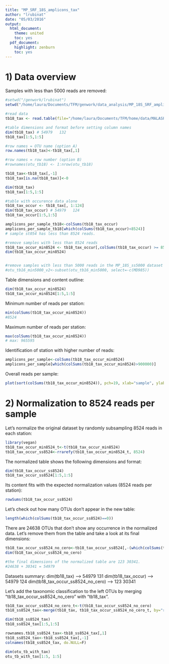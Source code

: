 ```yaml
---
title: "MP_SRF_18S_amplicons_tax"
author: "lrubinat"
date: "05/03/2016"
output:
  html_document:
    theme: united
    toc: yes
  pdf_document:
    highlight: zenburn
    toc: yes
---
```


<!--- INITIALIZATION
```r
#error hook to kill knitr in case of errors
library(knitr)
knit_hooks$set(error = function(x, options) stop(x))
opts_chunk$set(cache=TRUE, autodep=TRUE)
```
--->

# 1) Data overview

Samples with less than 5000 reads are removed: 

``` r
#setwd("/genwork/lrubinat")
setwd("/home/laura/Documents/TFM/genwork/data_analysis/MP_18S_SRF_amplicons/MP_SRF_18S_amplicons_tax/")

#read data 
tb18_tax <- read.table(file="/home/laura/Documents/TFM/home/data/MALASPINA/Malaspina_18S_Surface/table_with_BLAST/MP_18S_SRF_MAS_BM_SILVA_classif_tab.txt", head=TRUE, fill=TRUE)

#table dimensions and format before setting column names
dim(tb18_tax) # 54979   132
tb18_tax[1:5,1:5]

#row names = OTU name (option A)
row.names(tb18_tax)<-tb18_tax[,1]

#row names = row number (option B)
#rownames(otu_tb18) <- 1:nrow(otu_tb18)

tb18_tax<-tb18_tax[,-1]
tb18_tax[is.na(tb18_tax)]<-0

dim(tb18_tax)
tb18_tax[1:5,1:5]

#table with occurence data alone
tb18_tax_occur <- tb18_tax[, 1:124]
dim(tb18_tax_occur) # 54979   124
tb18_tax_occur[1:5,1:5]

amplicons_per_sample_tb18<-colSums(tb18_tax_occur)
amplicons_per_sample_tb18[which(colSums(tb18_tax_occur)<8524)]
# sample st054 has less than 8524 reads.

#remove samples with less than 8524 reads
tb18_tax_occur_min8524 <- tb18_tax_occur[,colSums(tb18_tax_occur) >= 8524]
dim(tb18_tax_occur_min8524)


#remove samples with less than 5000 reads in the MP_18S_ss5000 dataset (so that we can compare the relative abundance of 16S and 18S OTUs considering the same samples)
#otu_tb16_min5000_v2<-subset(otu_tb16_min5000, select=-c(MD985))
```

Table dimensions and content outline:

```r
dim(tb18_tax_occur_min8524)
tb18_tax_occur_min8524[1:5,1:5]
```

Minimum number of reads per station:

```r
min(colSums(tb18_tax_occur_min8524)) 
#8524
```

Maximum number of reads per station:

```r
max(colSums(tb18_tax_occur_min8524)) 
# max: 965595
```

Identification of station with higher number of reads:

```r
amplicons_per_sample<-colSums(tb18_tax_occur_min8524)
amplicons_per_sample[which(colSums(tb18_tax_occur_min8524)>900000)]
```

Overall reads per sample:

``` r
plot(sort(colSums(tb18_tax_occur_min8524)), pch=19, xlab="sample", ylab="reads per sample", cex=0.9)
```


# 2) Normalization to 8524 reads per sample

Let's normalize the original dataset by randomly subsampling 8524 reads in each station:

``` r
library(vegan)
tb18_tax_occur_min8524_t<-t(tb18_tax_occur_min8524)
tb18_tax_occur_ss8524<-rrarefy(tb18_tax_occur_min8524_t, 8524)
```

The normalized table shows the following dimensions and format:

```r
dim(tb18_tax_occur_ss8524)
tb18_tax_occur_ss8524[1:5,1:5]
```

Its content fits with the expected normalization values (8524 reads per station):

``` r
rowSums(tb18_tax_occur_ss8524)
```

Let's check out how many OTUs don't appear in the new table:

```r
length(which(colSums(tb18_tax_occur_ss8524)==0)) 
```

There are 24638 OTUs that don't show any occurrence in the normalized data. Let's remove them from the table and take a look at its final dimensions:

```r
tb18_tax_occur_ss8524_no_cero<-tb18_tax_occur_ss8524[,-(which(colSums(tb18_tax_occur_ss8524)==0))]
dim(tb18_tax_occur_ss8524_no_cero)

#the final dimensions of the normalized table are 123 30341.
#24638 + 30341 = 54979
```

Datasets summary:
dim(tb18_tax) --> 54979   131
dim(tb18_tax_occur) --> 54979   124
dim(tb18_tax_occur_ss8524_no_cero) --> 123 30341

Let's add the taxonomic classification to the left OTUs by merging "tb18_tax_occur_ss8524_no_cero" with "tb18_tax".

```r

tb18_tax_occur_ss8524_no_cero_t<-t(tb18_tax_occur_ss8524_no_cero)
tb18_ss8524_tax<-merge(tb18_tax, tb18_tax_occur_ss8524_no_cero_t, by="row.names")

dim(tb18_ss8524_tax)
tb18_ss8524_tax[1:5,1:5]

rownames.tb18_ss8524_tax<-tb18_ss8524_tax[,1]
tb18_ss8524_tax<-tb18_ss8524_tax[,-1]
colnames(tb18_ss8524_tax, do.NULL=F)

dim(otu_tb_with_tax)
otu_tb_with_tax[1:5, 1:5]
```

